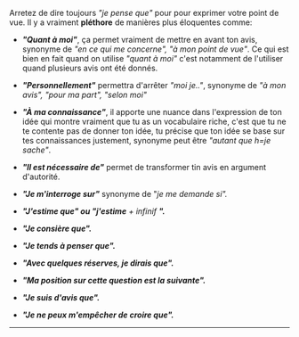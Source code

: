Arretez de dire toujours _"je pense que"_ pour pour exprimer votre point de vue. Il y a vraiment **pléthore** de manières plus éloquentes comme:

- **_"Quant à moi"_**, ça permet vraiment de mettre en avant ton avis, synonyme de _"en ce qui me concerne", "à mon point de vue"_. Ce qui est bien en fait quand on utilise _"quant à moi"_ c'est notamment de l'utiliser quand plusieurs avis ont été donnés.

- **_"Personnellement"_** permettra d'arrêter _"moi je.."_, synonyme de _"à mon avis", "pour ma part", "selon moi"_

* **_"À ma connaissance"_**, il apporte une nuance dans l'expression de ton idée qui montre vraiment que tu as un vocabulaire riche, c'est que tu ne te contente pas de donner ton idée, tu précise que ton idée se base sur tes connaissances justement, synonyme peut être _"autant que h=je sache"_.

- **_"Il est nécessaire de"_** permet de transformer tin avis en argument d'autorité.

- **_"Je m'interroge sur"_** synonyme de "_je me demande si"._

- **_"J'estime que" ou "j'estime_** *+ infinif* **_"._**

- **_"Je consière que"._**

- **_"Je tends à penser que"._**

- **_"Avec quelques réserves, je dirais que"._**

- **_"Ma position sur cette question est la suivante"._**

- **_"Je suis d'avis que"._**

- **_"Je ne peux m'empêcher de croire que"._**

---
